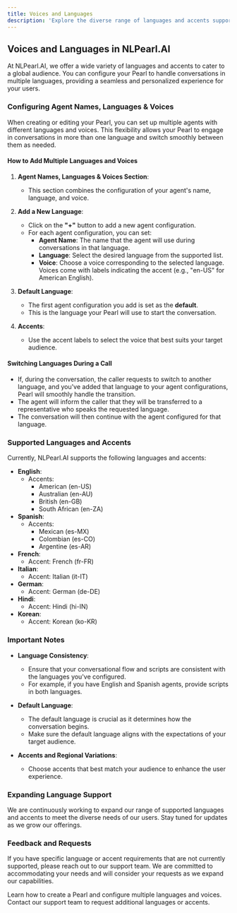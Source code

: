 ```yaml
---
title: Voices and Languages
description: 'Explore the diverse range of languages and accents supported by NLPearl.AI.'
---
```



## Voices and Languages in NLPearl.AI

At NLPearl.AI, we offer a wide variety of languages and accents to cater to a global audience. You can configure your Pearl to handle conversations in multiple languages, providing a seamless and personalized experience for your users.

### Configuring Agent Names, Languages & Voices

When creating or editing your Pearl, you can set up multiple agents with different languages and voices. This flexibility allows your Pearl to engage in conversations in more than one language and switch smoothly between them as needed.

#### How to Add Multiple Languages and Voices

1. **Agent Names, Languages & Voices Section**:
   - This section combines the configuration of your agent's name, language, and voice.

2. **Add a New Language**:
   - Click on the **"+"** button to add a new agent configuration.
   - For each agent configuration, you can set:
     - **Agent Name**: The name that the agent will use during conversations in that language.
     - **Language**: Select the desired language from the supported list.
     - **Voice**: Choose a voice corresponding to the selected language. Voices come with labels indicating the accent (e.g., "en-US" for American English).

3. **Default Language**:
   - The first agent configuration you add is set as the **default**.
   - This is the language your Pearl will use to start the conversation.

4. **Accents**:
   - Use the accent labels to select the voice that best suits your target audience.

#### Switching Languages During a Call

- If, during the conversation, the caller requests to switch to another language, and you've added that language to your agent configurations, Pearl will smoothly handle the transition.
- The agent will inform the caller that they will be transferred to a representative who speaks the requested language.
- The conversation will then continue with the agent configured for that language.

### Supported Languages and Accents

Currently, NLPearl.AI supports the following languages and accents:

- **English**:
  - Accents:
    - American (en-US)
    - Australian (en-AU)
    - British (en-GB)
    - South African (en-ZA)
- **Spanish**:
  - Accents:
    - Mexican (es-MX)
    - Colombian (es-CO)
    - Argentine (es-AR)
- **French**:
  - Accent: French (fr-FR)
- **Italian**:
  - Accent: Italian (it-IT)
- **German**:
  - Accent: German (de-DE)
- **Hindi**:
  - Accent: Hindi (hi-IN)
- **Korean**:
  - Accent: Korean (ko-KR)

### Important Notes

- **Language Consistency**:
  - Ensure that your conversational flow and scripts are consistent with the languages you've configured.
  - For example, if you have English and Spanish agents, provide scripts in both languages.

- **Default Language**:
  - The default language is crucial as it determines how the conversation begins.
  - Make sure the default language aligns with the expectations of your target audience.

- **Accents and Regional Variations**:
  - Choose accents that best match your audience to enhance the user experience.

### Expanding Language Support

We are continuously working to expand our range of supported languages and accents to meet the diverse needs of our users. Stay tuned for updates as we grow our offerings.

### Feedback and Requests

If you have specific language or accent requirements that are not currently supported, please reach out to our support team. We are committed to accommodating your needs and will consider your requests as we expand our capabilities.

<CardGroup cols={2}>
  <Card
    title="Create Your Pearl"
    icon="wand-magic"
    href="/pages/create_pearl"
  >
    Learn how to create a Pearl and configure multiple languages and voices.
  </Card>
  <Card
    title="Contact Support"
    icon="headset"
    href="mailto:support@nlpearl.ai"
  >
    Contact our support team to request additional languages or accents.
  </Card>
</CardGroup>
